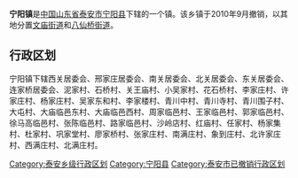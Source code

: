 '''宁阳镇'''是[[中华人民共和国|中国]][[山东省|山东省]][[泰安市|泰安市]][[宁阳县|宁阳县]]下辖的一个镇。该乡镇于2010年9月撤销，以其地分置[[文庙街道_(宁阳县)|文庙街道]]和[[八仙桥街道|八仙桥街道]]。

== 行政区划 ==

宁阳镇下辖西关居委会、邢家庄居委会、南关居委会、北关居委会、东关居委会、连家桥居委会、泥家村、石桥村、关王庙村、小吴家村、花石桥村、李家庄村、许家庄村、杨家庄村、吴家东和村、李家楼村、青川中村、青川寺村、青川围子村、大屯村、大庙临邑东村、大庙临邑西村、周家临邑村、王家临邑村、郭家临邑村、徐马高临邑村、张陈临邑村、路家临邑村、沙岭店村、红庙村、任家村、杨家集村、杜家村、巩家堂村、廖家桥村、张家庄村、南满庄村、象到庄村、北许家庄村、西满庄村、北满庄村。

{{山东小作品}}
{{宁阳县行政区划}}

[[Category:泰安乡级行政区划|Category:泰安乡级行政区划]]
[[Category:宁阳县|Category:宁阳县]]
[[Category:泰安市已撤销行政区划|Category:泰安市已撤销行政区划]]
